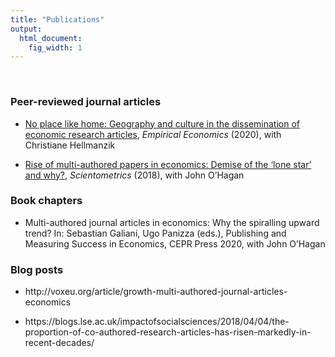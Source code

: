 ```yaml
---
title: "Publications"
output:
  html_document:
    fig_width: 1
---
```


<br>

### Peer-reviewed journal articles

- [No place like home: Geography and culture in the dissemination of economic research articles](files/NoPlaceLikeHomeAAM.pdf),
_Empirical Economics_ (2020), with Christiane Hellmanzik


- [Rise of multi-authored papers in economics: Demise of the ‘lone star’ and why?](files/CoAuthorRiseAAM.pdf), _Scientometrics_
(2018), with John O’Hagan

### Book chapters

- Multi-authored journal articles in economics: Why the spiralling upward trend? In: Sebastian
Galiani, Ugo Panizza (eds.), Publishing and Measuring Success in Economics, CEPR Press 2020,
with John O’Hagan

### Blog posts

- http://voxeu.org/article/growth-multi-authored-journal-articles-economics

- https://blogs.lse.ac.uk/impactofsocialsciences/2018/04/04/the-proportion-of-co-authored-research-articles-has-risen-markedly-in-recent-decades/


